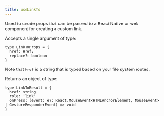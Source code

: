 ```yaml
---
title: useLinkTo
---
```


Used to create props that can be passed to a React Native or web component for creating a custom link.

Accepts a single argument of type:

```tsx
type LinkToProps = {
  href: Href;
  replace?: boolean
}
``` 

Note that `Href` is a string that is typed based on your file system routes.

Returns an object of type:

```tsx
type LinkToResult = {
  href: string
  role: 'link'
  onPress: (event: e?: React.MouseEvent<HTMLAnchorElement, MouseEvent> | GestureResponderEvent) => void
}
```

